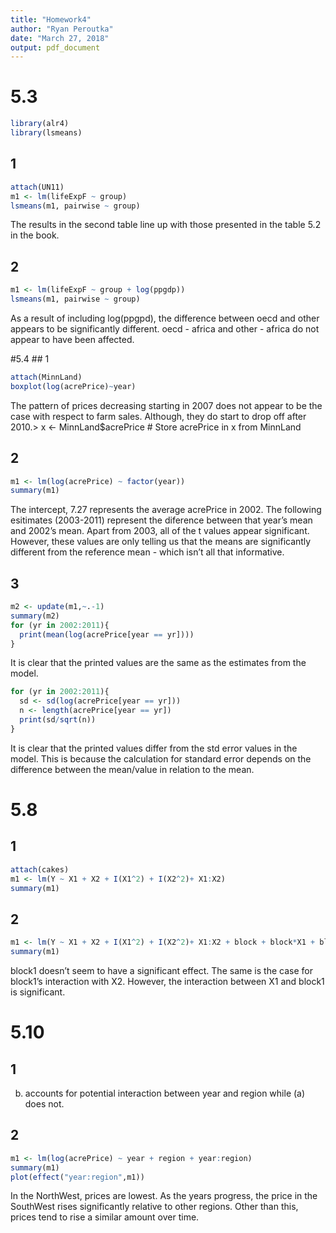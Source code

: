 ```yaml
---
title: "Homework4"
author: "Ryan Peroutka"
date: "March 27, 2018"
output: pdf_document
---
```

# 5.3
```r
library(alr4)
library(lsmeans)
```
## 1
```r
attach(UN11)
m1 <- lm(lifeExpF ~ group)
lsmeans(m1, pairwise ~ group)
```
The results in the second table line up with those presented in the table 5.2 in the book.

## 2
```r
m1 <- lm(lifeExpF ~ group + log(ppgdp))
lsmeans(m1, pairwise ~ group)
```
As a result of including log(ppgpd), the difference between oecd and other appears to be significantly different. oecd - africa and other - africa do not appear to have been affected.

#5.4
## 1
```r
attach(MinnLand)
boxplot(log(acrePrice)~year)
```
The pattern of prices decreasing starting in 2007 does not appear to be the case with respect to farm sales. Although, they do start to drop off after 2010.> x <- MinnLand$acrePrice # Store acrePrice in x from MinnLand

## 2
```r
m1 <- lm(log(acrePrice) ~ factor(year))
summary(m1)
```
The intercept, 7.27 represents the average acrePrice in 2002. The following esitimates (2003-2011) represent the diference between that year's mean and 2002's mean. Apart from 2003, all of the t values appear significant. However, these values are only telling us that the means are significantly different from the reference mean - which isn't all that informative.

## 3
```r
m2 <- update(m1,~.-1)
summary(m2)
for (yr in 2002:2011){
  print(mean(log(acrePrice[year == yr])))
}
```
It is clear that the printed values are the same as the estimates from the model.
```r

for (yr in 2002:2011){
  sd <- sd(log(acrePrice[year == yr]))
  n <- length(acrePrice[year == yr])
  print(sd/sqrt(n))
}
```
It is clear that the printed values differ from the std error values in the model. This is because the calculation for standard error depends on the difference between the mean/value in relation to the mean.

# 5.8
## 1
```r
attach(cakes)
m1 <- lm(Y ~ X1 + X2 + I(X1^2) + I(X2^2)+ X1:X2)
summary(m1)
```
## 2
```r
m1 <- lm(Y ~ X1 + X2 + I(X1^2) + I(X2^2)+ X1:X2 + block + block*X1 + block*X2)
summary(m1)
```
block1 doesn't seem to have a significant effect. The same is the case for block1's interaction with X2. However, the interaction between X1 and block1 is significant. 

# 5.10
## 1
(b) accounts for potential interaction between year and region while (a) does not.

## 2
```r
m1 <- lm(log(acrePrice) ~ year + region + year:region)
summary(m1)
plot(effect("year:region",m1))
```
In the NorthWest, prices are lowest. As the years progress, the price in the SouthWest rises significantly relative to other regions. Other than this, prices tend to rise a similar amount over time. 
